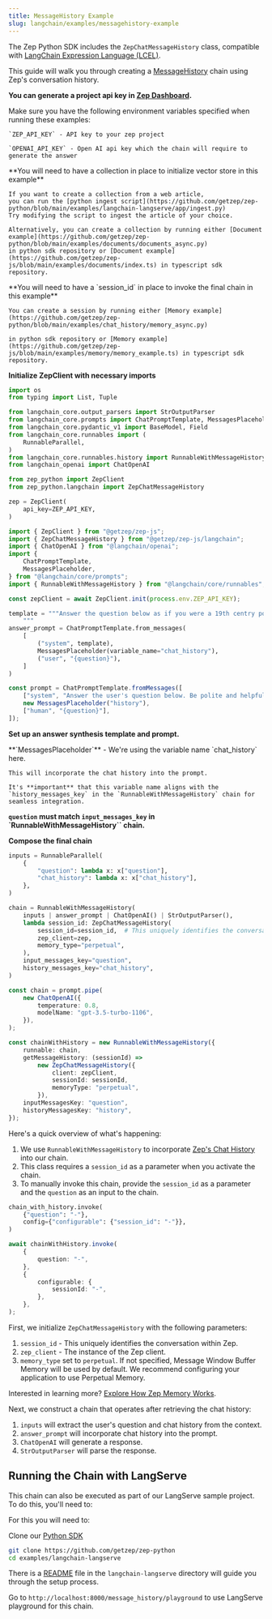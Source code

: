 ```yaml
---
title: MessageHistory Example
slug: langchain/examples/messagehistory-example
---
```


The Zep Python SDK includes the `ZepChatMessageHistory` class, compatible with [LangChain Expression Language (LCEL)](https://python.langchain.com/docs/expression_language/get_started). 

This guide will walk you through creating a [MessageHistory](/chat-history-memory) chain using Zep's conversation history.

<Note>**You can generate a project api key in [Zep Dashboard](https://app.getzep.com/projects).**</Note>

<Info>
    Make sure you have the following environment variables specified when running these examples:

    `ZEP_API_KEY` - API key to your zep project

    `OPENAI_API_KEY` - Open AI api key which the chain will require to generate the answer
</Info>

<Info>
    **You will need to have a collection in place to initialize vector store in this example**

    If you want to create a collection from a web article,
    you can run the [python ingest script](https://github.com/getzep/zep-python/blob/main/examples/langchain-langserve/app/ingest.py)
    Try modifying the script to ingest the article of your choice.

    Alternatively, you can create a collection by running either [Document example](https://github.com/getzep/zep-python/blob/main/examples/documents/documents_async.py)
    in python sdk repository or [Document example](https://github.com/getzep/zep-js/blob/main/examples/documents/index.ts) in typescript sdk repository.
</Info>

<Info>
    **You will need to have a `session_id` in place to invoke the final chain in this example**

    You can create a session by running either [Memory example](https://github.com/getzep/zep-python/blob/main/examples/chat_history/memory_async.py)

    in python sdk repository or [Memory example](https://github.com/getzep/zep-js/blob/main/examples/memory/memory_example.ts) in typescript sdk repository.
</Info>

**Initialize ZepClient with necessary imports**

<Tabs group="langchain">

<Tab title="Python" group-key="python">

```python
import os
from typing import List, Tuple

from langchain_core.output_parsers import StrOutputParser
from langchain_core.prompts import ChatPromptTemplate, MessagesPlaceholder
from langchain_core.pydantic_v1 import BaseModel, Field
from langchain_core.runnables import (
    RunnableParallel,
)
from langchain_core.runnables.history import RunnableWithMessageHistory
from langchain_openai import ChatOpenAI

from zep_python import ZepClient
from zep_python.langchain import ZepChatMessageHistory

zep = ZepClient(
    api_key=ZEP_API_KEY,
)
```
</Tab>

<Tab title="Typescript" group-key="ts">

```typescript
import { ZepClient } from "@getzep/zep-js";
import { ZepChatMessageHistory } from "@getzep/zep-js/langchain";
import { ChatOpenAI } from "@langchain/openai";
import {
    ChatPromptTemplate,
    MessagesPlaceholder,
} from "@langchain/core/prompts";
import { RunnableWithMessageHistory } from "@langchain/core/runnables";

const zepClient = await ZepClient.init(process.env.ZEP_API_KEY);
```
</Tab>
</Tabs>


<Tabs group="langchain">

<Tab title="Python" group-key="python">

```python
template = """Answer the question below as if you were a 19th centry poet:
    """
answer_prompt = ChatPromptTemplate.from_messages(
    [
        ("system", template),
        MessagesPlaceholder(variable_name="chat_history"),
        ("user", "{question}"),
    ]
)
```
</Tab>
<Tab title="Typescript" group-key="ts">

```typescript
const prompt = ChatPromptTemplate.fromMessages([
    ["system", "Answer the user's question below. Be polite and helpful:"],
    new MessagesPlaceholder("history"),
    ["human", "{question}"],
]);
```
</Tab>
</Tabs>

**Set up an answer synthesis template and prompt.**

<Info>
    **`MessagesPlaceholder`** - We're using the variable name `chat_history` here.

    This will incorporate the chat history into the prompt.

    It's **important** that this variable name aligns with the `history_messages_key` in the `RunnableWithMessageHistory` chain for seamless integration.
</Info>

<Info> **`question` must match `input_messages_key` in `RunnableWithMessageHistory`` chain.** </Info>


**Compose the final chain**

<Tabs group="langchain">

<Tab title="Python" group-key="python">

```python
inputs = RunnableParallel(
    {
        "question": lambda x: x["question"],
        "chat_history": lambda x: x["chat_history"],
    },
)

chain = RunnableWithMessageHistory(
    inputs | answer_prompt | ChatOpenAI() | StrOutputParser(),
    lambda session_id: ZepChatMessageHistory(
        session_id=session_id,  # This uniquely identifies the conversation
        zep_client=zep,
        memory_type="perpetual",
    ),
    input_messages_key="question",
    history_messages_key="chat_history",
)
```
</Tab>
<Tab title="Typescript" group-key="ts">

```typescript
const chain = prompt.pipe(
    new ChatOpenAI({
        temperature: 0.8,
        modelName: "gpt-3.5-turbo-1106",
    }),
);

const chainWithHistory = new RunnableWithMessageHistory({
    runnable: chain,
    getMessageHistory: (sessionId) =>
        new ZepChatMessageHistory({
            client: zepClient,
            sessionId: sessionId,
            memoryType: "perpetual",
        }),
    inputMessagesKey: "question",
    historyMessagesKey: "history",
});
```
</Tab>
</Tabs>


Here's a quick overview of what's happening:
1. We use `RunnableWithMessageHistory` to incorporate [Zep's Chat History](/chat-history-memory) into our chain.
2. This class requires a `session_id` as a parameter when you activate the chain.
3. To manually invoke this chain, provide the `session_id` as a parameter and the `question` as an input to the chain.

<Tabs group="langchain">

<Tab title="Python" group-key="python">

```python
chain_with_history.invoke(
    {"question": "-"},
    config={"configurable": {"session_id": "-"}},
)
```
</Tab>
<Tab title="Typescript" group-key="ts">

```typescript
await chainWithHistory.invoke(
    {
        question: "-",
    },
    {
        configurable: {
            sessionId: "-",
        },
    },
);
```
</Tab>
</Tabs>


First, we initialize `ZepChatMessageHistory` with the following parameters:

1. `session_id` - This uniquely identifies the conversation within Zep.
2. `zep_client` - The instance of the Zep client.
3. `memory_type` set to `perpetual`. If not specified, Message Window Buffer Memory will be used by default. We recommend configuring your application to use Perpetual Memory.

Interested in learning more? [Explore How Zep Memory Works](/chat-history-memory).

Next, we construct a chain that operates after retrieving the chat history:

1. `inputs` will extract the user's question and chat history from the context.
2. `answer_prompt` will incorporate chat history into the prompt.
3. `ChatOpenAI` will generate a response.
4. `StrOutputParser` will parse the response.

## Running the Chain with LangServe

This chain can also be executed as part of our LangServe sample project. To do this, you'll need to:

For this you will need to:

Clone our [Python SDK](https://github.com/getzep/zep-python)
```bash
git clone https://github.com/getzep/zep-python
cd examples/langchain-langserve
```

There is a [README](https://github.com/getzep/zep-python/blob/main/examples/README.md) file in the `langchain-langserve` directory will guide you through the setup process.

Go to `http://localhost:8000/message_history/playground` to use LangServe playground for this chain.
